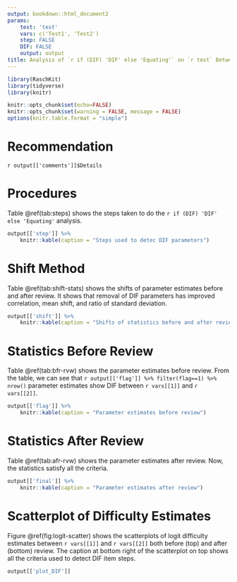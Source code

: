 ```yaml
---
output: bookdown::html_document2
params:
    test: 'test'
    vars: c('Test1', 'Test2')
    step: FALSE
    DIF: FALSE
    output: output
title: Analysis of `r if (DIF) 'DIF' else 'Equating'` on `r test` Between `r vars[[1]]` and `r vars[[2]]` `r if (step) 'Steps'`
---
```


```r
library(RaschKit)
library(tidyverse)
library(knitr)

knitr::opts_chunk$set(echo=FALSE)
knitr::opts_chunk$set(warning = FALSE, message = FALSE) 
options(knitr.table.format = "simple")
```

# Recommendation

`r output[['comments']]$Details`

# Procedures

Table \@ref(tab:steps) shows the steps taken to do the 
`r if (DIF) 'DIF' else 'Equating'` analysis.

```r
output[['step']] %>% 
    knitr::kable(caption = "Steps used to detec DIF parameters")
```

# Shift Method

Table \@ref(tab:shift-stats) shows the shifts of parameter estimates before and 
after review. It shows that removal of DIF parameters has improved correlation, 
mean shift, and ratio of standard deviation.

```r
output[['shift']] %>% 
    knitr::kable(caption = "Shifts of statistics before and after review")
```

# Statistics Before Review

Table \@ref(tab:bfr-rvw) shows the parameter estimates before review. From the table, 
we can see that `r output[['flag']] %>% filter(flag==1) %>% nrow()` parameter estimates 
show DIF between `r vars[[1]]` and `r vars[[2]]`.

```r
output[['flag']] %>% 
    knitr::kable(caption = "Parameter estimates before review")
```

# Statistics After Review

Table \@ref(tab:afr-rvw) shows the parameter estimates after review. Now, the statistics
satisfy all the criteria.

```r
output[['final']] %>% 
    knitr::kable(caption = "Parameter estimates after review") 
```

# Scatterplot of Difficulty Estimates

Figure \@ref(fig:logit-scatter) shows the scatterplots of logit difficulty 
estimates between `r vars[[1]]` and `r vars[[2]]` both before (top) and after 
(bottom) review. The caption at bottom right of the scatterplot on top shows 
all the criteria used to detect DIF item steps.

```r
output[['plot_DIF']]
```

